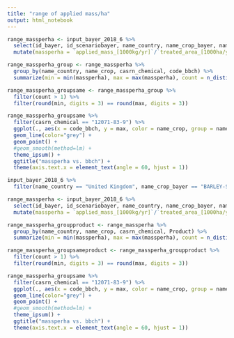 ```yaml
---
title: "range of applied mass/ha"
output: html_notebook
---
```


```r
range_massperha <- input_bayer_2018_6 %>%
  select(id_bayer, id_scenariobayer, name_country, name_crop_bayer, name_crop, name_activetype, name_ai, name_indication, name_cropstage, name_indication, code_bbch, `applied_mass_[1000kg/yr]`, `treated_area_[1000ha/yr]`, casrn_chemical, Product, `Distributor Group`) %>%
  mutate(massperha = `applied_mass_[1000kg/yr]`/`treated_area_[1000ha/yr]`)
```

```r
range_massperha_group <- range_massperha %>%
  group_by(name_country, name_crop, casrn_chemical, code_bbch) %>%
  summarize(min = min(massperha), max = max(massperha), count = n_distinct(massperha))
```

```r
range_massperha_groupsame <- range_massperha_group %>%
  filter(count > 1) %>%
  filter(round(min, digits = 3) == round(max, digits = 3))
```

```r
range_massperha_groupsame %>%
  filter(casrn_chemical == "12071-83-9") %>%
  ggplot(., aes(x = code_bbch, y = max, color = name_crop, group = name_crop)) +
  geom_line(color="grey") +
  geom_point() +
  #geom_smooth(method=lm) +
  theme_ipsum() +
  ggtitle("massperha vs. bbch") +
  theme(axis.text.x = element_text(angle = 60, hjust = 1))
```



```r
input_bayer_2018_6 %>%
  filter(name_country == "United Kingdom", name_crop_bayer == "BARLEY-SPRING", casrn_chemical == "10028-22-5")
```

```r
range_massperha <- input_bayer_2018_6 %>%
  select(id_bayer, id_scenariobayer, name_country, name_crop_bayer, name_crop, name_activetype, name_ai, name_indication, name_cropstage, name_indication, code_bbch, `applied_mass_[1000kg/yr]`, `treated_area_[1000ha/yr]`, casrn_chemical, Product, `Distributor Group`) %>%
  mutate(massperha = `applied_mass_[1000kg/yr]`/`treated_area_[1000ha/yr]`)
```

```r
range_massperha_groupproduct <- range_massperha %>%
  group_by(name_country, name_crop, casrn_chemical, Product) %>%
  summarize(min = min(massperha), max = max(massperha), count = n_distinct(massperha))
```

```r
range_massperha_groupsameproduct <- range_massperha_groupproduct %>%
  filter(count > 1) %>%
  filter(round(min, digits = 3) == round(max, digits = 3))
```

```r
range_massperha_groupsame %>%
  filter(casrn_chemical == "12071-83-9") %>%
  ggplot(., aes(x = code_bbch, y = max, color = name_crop, group = name_crop)) +
  geom_line(color="grey") +
  geom_point() +
  #geom_smooth(method=lm) +
  theme_ipsum() +
  ggtitle("massperha vs. bbch") +
  theme(axis.text.x = element_text(angle = 60, hjust = 1))
```
